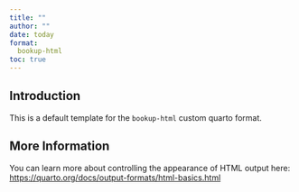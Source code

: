 ```yaml
---
title: ""
author: ""
date: today
format:
  bookup-html
toc: true
---
```


## Introduction

This is a default template for the `bookup-html` custom quarto format.

## More Information

You can learn more about controlling the appearance of HTML output here: <https://quarto.org/docs/output-formats/html-basics.html>

